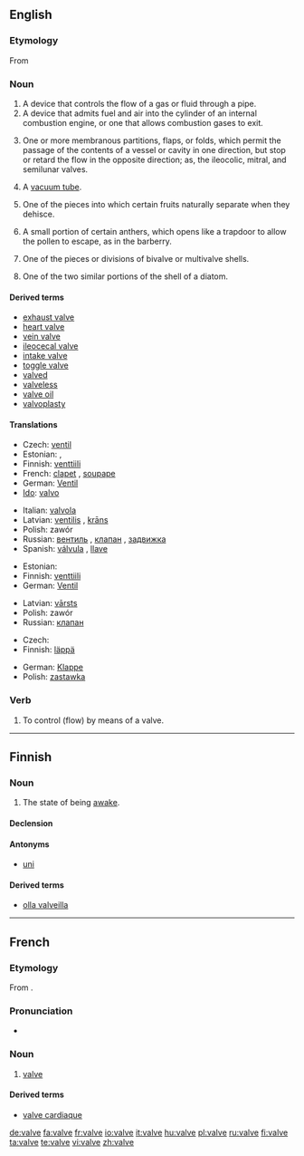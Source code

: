 ==English==

===Etymology===
From {{etyl|la}} {{term|valva|lang=la}}

===Noun===
{{wikipedia}}
{{en-noun}}

# A device that controls the flow of a gas or fluid through a pipe.
# A device that admits fuel and air into the cylinder of an internal combustion engine, or one that allows combustion gases to exit.
# {{anatomy}} One or more membranous partitions, flaps, or folds, which permit the passage of the contents of a vessel or cavity in one direction, but stop or retard the flow in the opposite direction; as, the ileocolic, mitral, and semilunar valves.
# {{UK}} A [[vacuum tube]].
# {{botany}} One of the pieces into which certain fruits naturally separate when they dehisce.
# {{botany}} A small portion of certain anthers, which opens like a trapdoor to allow the pollen to escape, as in the barberry.
# {{biology}} One of the pieces or divisions of bivalve or multivalve shells.
# {{biology}} One of the two similar portions of the shell of a diatom.

====Derived terms====
* [[exhaust valve]]
* [[heart valve]]
* [[vein valve]]
* [[ileocecal valve]]
* [[intake valve]]
* [[toggle valve]]
* [[valved]]
* [[valveless]]
* [[valve oil]]
* [[valvoplasty]]

====Translations====
{{trans-top|device that controls flow of gas or fluid}}
* Czech: [[ventil]] {{m}}
* Estonian: {{t|et|ventiil}}, {{t|et|klapp}}
* Finnish: [[venttiili]]
* French: [[clapet]] {{m}}, [[soupape]] {{f}}
* German: [[Ventil]] {{n}}
* [[Ido]]: [[valvo]]
{{trans-mid}}
* Italian: [[valvola]] {{f}}
* Latvian: [[ventilis]] {{m}}, [[krāns]] {{m}}
* Polish: zawór {{m}}
* Russian: [[вентиль]] {{m}}, [[клапан]] {{m}}, [[задвижка]] {{m}}
* Spanish: [[válvula]] {{f}}, [[llave]] {{m}}
{{trans-bottom}}

{{trans-top|device in an internal combustion engine}}
* Estonian: {{t|et|klapp}}
* Finnish: [[venttiili]]
* German: [[Ventil]] {{n}}
{{trans-mid}}
* Latvian: [[vārsts]] {{m}}
* Polish: zawór {{m}}
* Russian: [[клапан]] {{m}}
{{trans-bottom}}

{{trans-top|in anatomy}}
* Czech: {{t|cs|chlopeň|f}}
* Finnish: [[läppä]]
{{trans-mid}}
* German: [[Klappe]] {{f}}
* Polish: [[zastawka]] {{f}}
{{trans-bottom}}

{{trans-see|vacuum tube}}

===Verb===
{{en-verb|valv|ing}}

# {{transitive|jargon}} To control (flow) by means of a valve.

<!--These translations are to be moved into the pages for the related terms listed above.
'''Intake valve'''
* Spanish: válvula de admisión
'''Toggle valve'''
* Spanish: válvula purgadora
-->

----

==Finnish==

===Noun===
{{infl|fi|noun}}

# The state of being [[awake]].

====Declension====
{{fi-decl-hame|valv}}

====Antonyms====
* [[uni]]

====Derived terms====
* [[olla valveilla]]

----

==French==

===Etymology===
From {{etyl|la|fr}} {{term|valva|lang=la}}.

===Pronunciation===
* {{audio|Fr-valve.ogg|audio}}

===Noun===
{{fr-noun|f}}

# [[#Noun|valve]]

====Derived terms====
* [[valve cardiaque]]

[[de:valve]]
[[fa:valve]]
[[fr:valve]]
[[io:valve]]
[[it:valve]]
[[hu:valve]]
[[pl:valve]]
[[ru:valve]]
[[fi:valve]]
[[ta:valve]]
[[te:valve]]
[[vi:valve]]
[[zh:valve]]